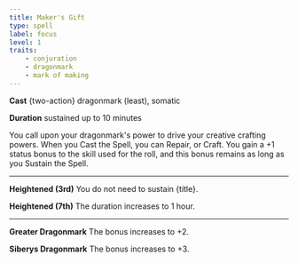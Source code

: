 ```yaml
---
title: Maker's Gift
type: spell
label: focus
level: 1
traits:
    - conjuration
    - dragonmark
    - mark of making
---
```


**Cast** {two-action} dragonmark (least), somatic

**Duration** sustained up to 10 minutes

You call upon your dragonmark's power to drive your creative crafting powers. When you Cast the Spell, you can Repair, or Craft. You gain a +1 status bonus to the skill used for the roll, and this bonus remains as long as you Sustain the Spell.

---

**Heightened (3rd)** You do not need to sustain {title}.

**Heightened (7th)** The duration increases to 1 hour.

---

**Greater Dragonmark** The bonus increases to +2.

**Siberys Dragonmark** The bonus increases to +3.
